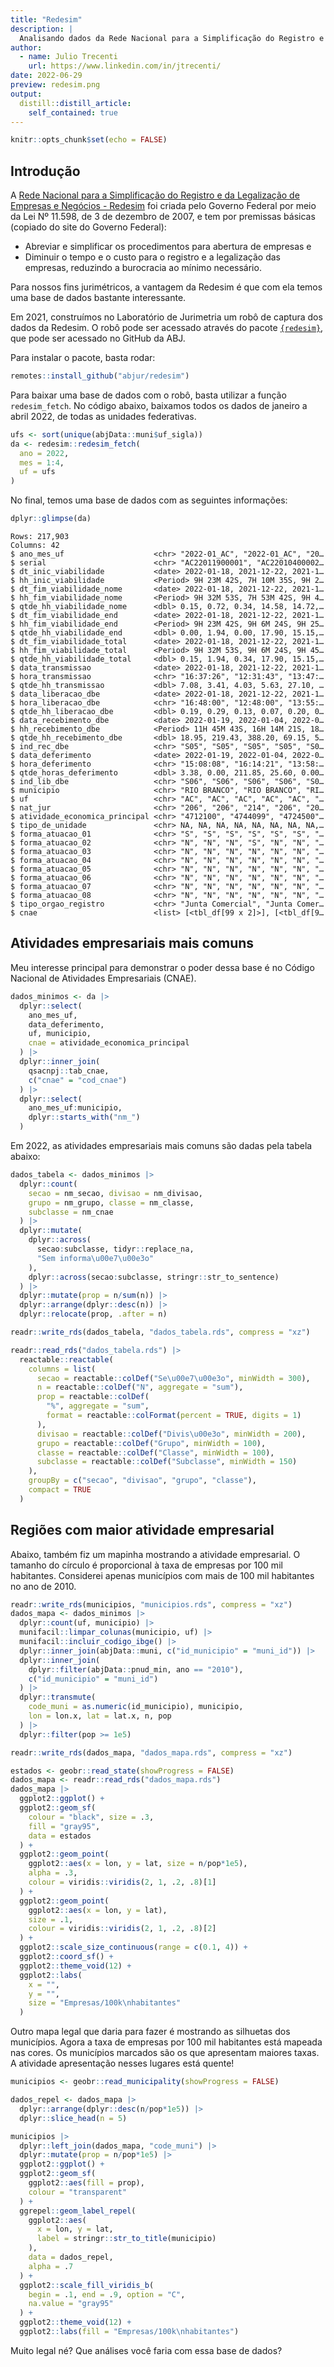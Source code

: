 ```yaml
---
title: "Redesim"
description: |
  Analisando dados da Rede Nacional para a Simplificação do Registro e da Legalização de Empresas e Negócios.
author:
  - name: Julio Trecenti
    url: https://www.linkedin.com/in/jtrecenti/
date: 2022-06-29
preview: redesim.png
output:
  distill::distill_article:
    self_contained: true
---
```



```r
knitr::opts_chunk$set(echo = FALSE)
```

## Introdução

A [Rede Nacional para a Simplificação do Registro e da Legalização de Empresas e Negócios - Redesim](https://www.gov.br/empresas-e-negocios/pt-br/redesim/sobre-a-redesim) foi criada pelo Governo Federal por meio da Lei Nº 11.598, de 3 de dezembro de 2007, e tem por premissas básicas (copiado do site do Governo Federal):

- Abreviar e simplificar os procedimentos para abertura de empresas e
- Diminuir o tempo e o custo para o registro e a legalização das empresas, reduzindo a burocracia ao mínimo necessário.

Para nossos fins jurimétricos, a vantagem da Redesim é que com ela temos uma base de dados bastante interessante.

Em 2021, construímos no Laboratório de Jurimetria um robô de captura dos dados da Redesim. O robô pode ser acessado através do pacote [`{redesim}`](https://github.com/abjur/redesim), que pode ser acessado no GitHub da ABJ.

Para instalar o pacote, basta rodar:

```r
remotes::install_github("abjur/redesim")
```

Para baixar uma base de dados com o robô, basta utilizar a função `redesim_fetch`. No código abaixo, baixamos todos os dados de janeiro a abril 2022, de todas as unidades federativas.

```r
ufs <- sort(unique(abjData::muni$uf_sigla))
da <- redesim::redesim_fetch(
  ano = 2022, 
  mes = 1:4,
  uf = ufs
)
```

No final, temos uma base de dados com as seguintes informações:

```r
dplyr::glimpse(da)
```

    Rows: 217,903
    Columns: 42
    $ ano_mes_uf                    <chr> "2022-01_AC", "2022-01_AC", "20…
    $ serial                        <chr> "AC22011900001", "AC22010400002…
    $ dt_inic_viabilidade           <date> 2022-01-18, 2021-12-22, 2021-1…
    $ hh_inic_viabilidade           <Period> 9H 23M 42S, 7H 10M 35S, 9H 2…
    $ dt_fim_viabilidade_nome       <date> 2022-01-18, 2021-12-22, 2021-1…
    $ hh_fim_viabilidade_nome       <Period> 9H 32M 53S, 7H 53M 42S, 9H 4…
    $ qtde_hh_viabilidade_nome      <dbl> 0.15, 0.72, 0.34, 14.58, 14.72,…
    $ dt_fim_viabilidade_end        <date> 2022-01-18, 2021-12-22, 2021-1…
    $ hh_fim_viabilidade_end        <Period> 9H 23M 42S, 9H 6M 24S, 9H 25…
    $ qtde_hh_viabilidade_end       <dbl> 0.00, 1.94, 0.00, 17.90, 15.15,…
    $ dt_fim_viabilidade_total      <date> 2022-01-18, 2021-12-22, 2021-1…
    $ hh_fim_viabilidade_total      <Period> 9H 32M 53S, 9H 6M 24S, 9H 45…
    $ qtde_hh_viabilidade_total     <dbl> 0.15, 1.94, 0.34, 17.90, 15.15,…
    $ data_transmissao              <date> 2022-01-18, 2021-12-22, 2021-1…
    $ hora_transmissao              <chr> "16:37:26", "12:31:43", "13:47:…
    $ qtde_hh_transmissao           <dbl> 7.08, 3.41, 4.03, 5.63, 27.10, …
    $ data_liberacao_dbe            <date> 2022-01-18, 2021-12-22, 2021-1…
    $ hora_liberacao_dbe            <chr> "16:48:00", "12:48:00", "13:55:…
    $ qtde_hh_liberacao_dbe         <dbl> 0.19, 0.29, 0.13, 0.07, 0.20, 0…
    $ data_recebimento_dbe          <date> 2022-01-19, 2022-01-04, 2022-0…
    $ hh_recebimento_dbe            <Period> 11H 45M 43S, 16H 14M 21S, 18…
    $ qtde_hh_recebimento_dbe       <dbl> 18.95, 219.43, 388.20, 69.15, 5…
    $ ind_rec_dbe                   <chr> "S05", "S05", "S05", "S05", "S0…
    $ data_deferimento              <date> 2022-01-19, 2022-01-04, 2022-0…
    $ hora_deferimento              <chr> "15:08:08", "16:14:21", "13:58:…
    $ qtde_horas_deferimento        <dbl> 3.38, 0.00, 211.85, 25.60, 0.00…
    $ ind_lib_dbe                   <chr> "S06", "S06", "S06", "S06", "S0…
    $ municipio                     <chr> "RIO BRANCO", "RIO BRANCO", "RI…
    $ uf                            <chr> "AC", "AC", "AC", "AC", "AC", "…
    $ nat_jur                       <chr> "206", "206", "214", "206", "20…
    $ atividade_economica_principal <chr> "4712100", "4744099", "4724500"…
    $ tipo_de_unidade               <chr> NA, NA, NA, NA, NA, NA, NA, NA,…
    $ forma_atuacao_01              <chr> "S", "S", "S", "S", "S", "S", "…
    $ forma_atuacao_02              <chr> "N", "N", "N", "S", "N", "N", "…
    $ forma_atuacao_03              <chr> "N", "N", "N", "N", "N", "N", "…
    $ forma_atuacao_04              <chr> "N", "N", "N", "N", "N", "N", "…
    $ forma_atuacao_05              <chr> "N", "N", "N", "N", "N", "N", "…
    $ forma_atuacao_06              <chr> "N", "N", "N", "N", "N", "N", "…
    $ forma_atuacao_07              <chr> "N", "N", "N", "N", "N", "N", "…
    $ forma_atuacao_08              <chr> "N", "N", "N", "N", "N", "N", "…
    $ tipo_orgao_registro           <chr> "Junta Comercial", "Junta Comer…
    $ cnae                          <list> [<tbl_df[99 x 2]>], [<tbl_df[9…


## Atividades empresariais mais comuns

Meu interesse principal para demonstrar o poder dessa base é no Código Nacional de Atividades Empresariais (CNAE).

```r
dados_minimos <- da |> 
  dplyr::select(
    ano_mes_uf,
    data_deferimento,
    uf, municipio,
    cnae = atividade_economica_principal
  ) |> 
  dplyr::inner_join(
    qsacnpj::tab_cnae,
    c("cnae" = "cod_cnae")
  ) |> 
  dplyr::select(
    ano_mes_uf:municipio,
    dplyr::starts_with("nm_")
  )
```

Em 2022, as atividades empresariais mais comuns são dadas pela tabela abaixo:

```r

dados_tabela <- dados_minimos |>
  dplyr::count(
    secao = nm_secao, divisao = nm_divisao, 
    grupo = nm_grupo, classe = nm_classe, 
    subclasse = nm_cnae
  ) |> 
  dplyr::mutate(
    dplyr::across(
      secao:subclasse, tidyr::replace_na, 
      "Sem informa\u00e7\u00e3o"
    ),
    dplyr::across(secao:subclasse, stringr::str_to_sentence)
  ) |>
  dplyr::mutate(prop = n/sum(n)) |> 
  dplyr::arrange(dplyr::desc(n)) |>
  dplyr::relocate(prop, .after = n)

readr::write_rds(dados_tabela, "dados_tabela.rds", compress = "xz")

```


```r
readr::read_rds("dados_tabela.rds") |>
  reactable::reactable(
    columns = list(
      secao = reactable::colDef("Se\u00e7\u00e3o", minWidth = 300),
      n = reactable::colDef("N", aggregate = "sum"),
      prop = reactable::colDef(
        "%", aggregate = "sum",
        format = reactable::colFormat(percent = TRUE, digits = 1)
      ),
      divisao = reactable::colDef("Divis\u00e3o", minWidth = 200),
      grupo = reactable::colDef("Grupo", minWidth = 100),
      classe = reactable::colDef("Classe", minWidth = 100),
      subclasse = reactable::colDef("Subclasse", minWidth = 150)
    ),
    groupBy = c("secao", "divisao", "grupo", "classe"),
    compact = TRUE
  )
```


## Regiões com maior atividade empresarial

Abaixo, também fiz um mapinha mostrando a atividade empresarial. O tamanho do círculo é proporcional à taxa de empresas por 100 mil habitantes. Considerei apenas municípios com mais de 100 mil habitantes no ano de 2010.

```r
readr::write_rds(municipios, "municipios.rds", compress = "xz")
dados_mapa <- dados_minimos |> 
  dplyr::count(uf, municipio) |> 
  munifacil::limpar_colunas(municipio, uf) |> 
  munifacil::incluir_codigo_ibge() |> 
  dplyr::inner_join(abjData::muni, c("id_municipio" = "muni_id")) |> 
  dplyr::inner_join(
    dplyr::filter(abjData::pnud_min, ano == "2010"),
    c("id_municipio" = "muni_id")
  ) |> 
  dplyr::transmute(
    code_muni = as.numeric(id_municipio), municipio,
    lon = lon.x, lat = lat.x, n, pop
  ) |> 
  dplyr::filter(pop >= 1e5)

readr::write_rds(dados_mapa, "dados_mapa.rds", compress = "xz")
```


```r
estados <- geobr::read_state(showProgress = FALSE)
dados_mapa <- readr::read_rds("dados_mapa.rds")
dados_mapa |> 
  ggplot2::ggplot() +
  ggplot2::geom_sf(
    colour = "black", size = .3,
    fill = "gray95",
    data = estados
  ) +
  ggplot2::geom_point(
    ggplot2::aes(x = lon, y = lat, size = n/pop*1e5),
    alpha = .3,
    colour = viridis::viridis(2, 1, .2, .8)[1]
  ) +
  ggplot2::geom_point(
    ggplot2::aes(x = lon, y = lat),
    size = .1,
    colour = viridis::viridis(2, 1, .2, .8)[2]
  ) +
  ggplot2::scale_size_continuous(range = c(0.1, 4)) +
  ggplot2::coord_sf() +
  ggplot2::theme_void(12) +
  ggplot2::labs(
    x = "",
    y = "",
    size = "Empresas/100k\nhabitantes"
  )
```

Outro mapa legal que daria para fazer é mostrando as silhuetas dos municípios. Agora a taxa de empresas por 100 mil habitantes está mapeada nas cores. Os municípios marcados são os que apresentam maiores taxas. A atividade apresentação nesses lugares está quente!

```r

municipios <- geobr::read_municipality(showProgress = FALSE)

dados_repel <- dados_mapa |> 
  dplyr::arrange(dplyr::desc(n/pop*1e5)) |> 
  dplyr::slice_head(n = 5)

municipios |> 
  dplyr::left_join(dados_mapa, "code_muni") |> 
  dplyr::mutate(prop = n/pop*1e5) |> 
  ggplot2::ggplot() +
  ggplot2::geom_sf(
    ggplot2::aes(fill = prop), 
    colour = "transparent"
  ) +
  ggrepel::geom_label_repel(
    ggplot2::aes(
      x = lon, y = lat, 
      label = stringr::str_to_title(municipio)
    ),
    data = dados_repel,
    alpha = .7
  ) +
  ggplot2::scale_fill_viridis_b(
    begin = .1, end = .9, option = "C", 
    na.value = "gray95"
  ) +
  ggplot2::theme_void(12) +
  ggplot2::labs(fill = "Empresas/100k\nhabitantes")


```

Muito legal né? Que análises você faria com essa base de dados?

